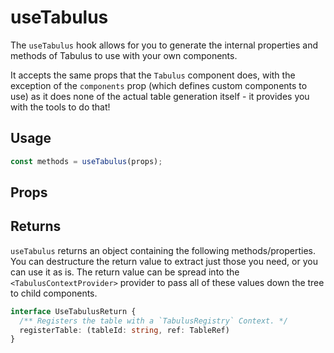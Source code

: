 # useTabulus

The `useTabulus` hook allows for you to generate the internal properties and methods of Tabulus to use with your own components.

It accepts the same props that the `Tabulus` component does, with the exception of the `components` prop (which defines custom components to use) as it does none of the actual table generation itself - it provides you with the tools to do that!

## Usage

```ts
const methods = useTabulus(props);
```

## Props

## Returns

`useTabulus` returns an object containing the following methods/properties. You can destructure the return value to extract just those you need, or you can use it as is.
The return value can be spread into the `<TabulusContextProvider>` provider to pass all of these values down the tree to child components.

```ts
interface UseTabulusReturn {
  /** Registers the table with a `TabulusRegistry` Context. */
  registerTable: (tableId: string, ref: TableRef)
}
```
